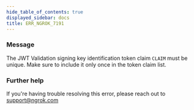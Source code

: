 ```yaml
---
hide_table_of_contents: true
displayed_sidebar: docs
title: ERR_NGROK_7191
---
```




### Message

The JWT Validation signing key identification token claim `CLAIM` must be unique. Make sure to include it only once in the token claim list.

<ErrorDetails error="err_ngrok_7191" />

### Further help

If you're having trouble resolving this error, please reach out to [support@ngrok.com](mailto:support@ngrok.com?subject=Help%20with%20ERR_NGROK_7191)
